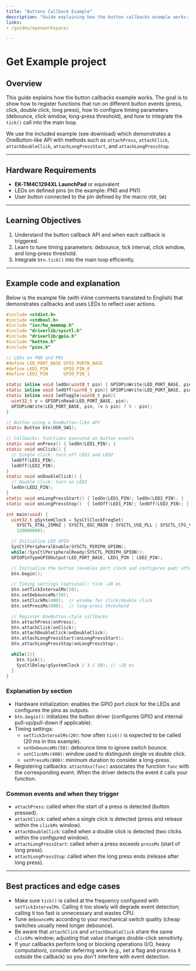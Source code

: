 ```yaml
---
title: "Buttons Callback Example"
description: "Guide explaining how the button callbacks example works: registering callbacks, configuring timing, and integrating the tick loop."
links:
- /guides/openworkspace/

---
```



# Get Example project

<CardGrid>

<LinkCard
    title="Download Example"
    description="Complete project for Code Composer Studio with button callback implementation."
    href="/assets/example_projects/button_example.zip"
    icon="right-arrow"
    rel="noopener noreferrer"
/>

<LinkCard
    title="How to Open the Workspace in CCS"
    description="Instructions to set up and open the project in Code Composer Studio."
    href="/guides/openworkspace/"
    icon="right-arrow"
    target="_blank"
    rel="noopener noreferrer"
/>

</CardGrid>

## Overview

This guide explains how the button callbacks example works. The goal is to show how to register functions that run on different button events (press, click, double click, long press), how to configure timing parameters (debounce, click window, long-press threshold), and how to integrate the `tick()` call into the main loop.

We use the included example (see download) which demonstrates a OneButton-like API with methods such as `attachPress`, `attachClick`, `attachDoubleClick`, `attachLongPressStart`, and `attachLongPressStop`.

---

## Hardware Requirements

- **EK-TM4C1294XL LaunchPad** or equivalent
- LEDs on defined pins (in the example: PN0 and PN1)
- User button connected to the pin defined by the macro `USR_SW1`

---

## Learning Objectives

1. Understand the button callback API and when each callback is triggered.
2. Learn to tune timing parameters: debounce, tick interval, click window, and long-press threshold.
3. Integrate `btn.tick()` into the main loop efficiently.

---

## Example code and explanation

Below is the example file (with inline comments translated to English) that demonstrates callbacks and uses LEDs to reflect user actions.

```c
#include <stdint.h>
#include <stdbool.h>
#include "inc/hw_memmap.h"
#include "driverlib/sysctl.h"
#include "driverlib/gpio.h"
#include "button.h"
#include "pins.h"

// LEDs on PN0 and PN1
#define LED_PORT_BASE GPIO_PORTN_BASE
#define LED1_PIN      GPIO_PIN_0
#define LED2_PIN      GPIO_PIN_1

static inline void ledOn(uint8_t pin) { GPIOPinWrite(LED_PORT_BASE, pin, pin); }
static inline void ledOff(uint8_t pin){ GPIOPinWrite(LED_PORT_BASE, pin, 0); }
static inline void ledToggle(uint8_t pin){
  uint32_t v = GPIOPinRead(LED_PORT_BASE, pin);
  GPIOPinWrite(LED_PORT_BASE, pin, (v & pin) ? 0 : pin);
}

// Button using a OneButton-like API
static Button btn(USR_SW1);

// Callbacks: functions executed on button events
static void onPress() { ledOn(LED1_PIN); }
static void onClick() {
  // Single click: turn off LED1 and LED2
  ledOff(LED1_PIN);
  ledOff(LED2_PIN);
}
static void onDoubleClick() {
  // Double click: turn on LED2
  ledOn(LED2_PIN);
}
static void onLongPressStart() { ledOn(LED1_PIN); ledOn(LED2_PIN); }
static void onLongPressStop()  { ledOff(LED1_PIN); ledOff(LED2_PIN); }

int main(void) {
  uint32_t gSystemClock = SysCtlClockFreqSet(
    SYSCTL_XTAL_25MHZ | SYSCTL_OSC_MAIN | SYSCTL_USE_PLL | SYSCTL_CFG_VCO_480,
    120000000);

  // Initialize LED GPIO
  SysCtlPeripheralEnable(SYSCTL_PERIPH_GPION);
  while(!SysCtlPeripheralReady(SYSCTL_PERIPH_GPION));
  GPIOPinTypeGPIOOutput(LED_PORT_BASE, LED1_PIN | LED2_PIN);

  // Initialize the button (enables port clock and configures pad) after MCU clock
  btn.begin();

  // Timing settings (optional): tick ~20 ms
  btn.setTickIntervalMs(20);
  btn.setDebounceMs(50);
  btn.setClickMs(400);  // window for click/double click
  btn.setPressMs(800);  // long-press threshold

  // Register OneButton-style callbacks
  btn.attachPress(onPress);
  btn.attachClick(onClick);
  btn.attachDoubleClick(onDoubleClick);
  btn.attachLongPressStart(onLongPressStart);
  btn.attachLongPressStop(onLongPressStop);

  while(1){
    btn.tick();
    SysCtlDelay(gSystemClock / 3 / 50); // ~20 ms
  }
}
```

### Explanation by section

- Hardware initialization: enables the GPIO port clock for the LEDs and configures the pins as outputs.
- `btn.begin()`: initializes the button driver (configures GPIO and internal pull-up/pull-down if applicable).
- Timing settings:
  - `setTickIntervalMs(20)`: how often `tick()` is expected to be called (20 ms in this example).
  - `setDebounceMs(50)`: debounce time to ignore switch bounce.
  - `setClickMs(400)`: window used to distinguish single vs double click.
  - `setPressMs(800)`: minimum duration to consider a long-press.
- Registering callbacks: `attachXxx(func)` associates the function `func` with the corresponding event. When the driver detects the event it calls your function.

### Common events and when they trigger

- `attachPress`: called when the start of a press is detected (button pressed).
- `attachClick`: called when a single click is detected (press and release within the `clickMs` window).
- `attachDoubleClick`: called when a double click is detected (two clicks within the configured window).
- `attachLongPressStart`: called when a press exceeds `pressMs` (start of long press).
- `attachLongPressStop`: called when the long press ends (release after long press).

---

## Best practices and edge cases

- Make sure `tick()` is called at the frequency configured with `setTickIntervalMs`. Calling it too slowly will degrade event detection; calling it too fast is unnecessary and wastes CPU.
- Tune `debounceMs` according to your mechanical switch quality (cheap switches usually need longer debounce).
- Be aware that `attachClick` and `attachDoubleClick` share the same `clickMs` window; adjusting that value changes double-click sensitivity.
- If your callbacks perform long or blocking operations (I/O, heavy computation), consider deferring work (e.g., set a flag and process it outside the callback) so you don't interfere with event detection.

---
